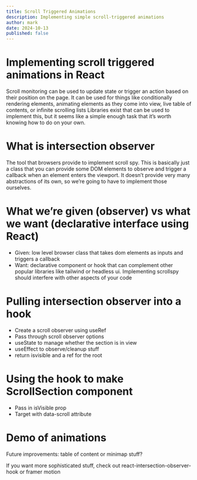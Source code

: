 ```yaml
---
title: Scroll Triggered Animations
description: Implementing simple scroll-triggered animations
author: mark
date: 2024-10-13
published: false
---
```


# Implementing scroll triggered animations in React

Scroll monitoring can be used to update state or trigger an action based on their position on the page. It can be used for things like conditionally rendering elements, animating elements as they come into view, live table of contents, or infinite scrolling lists
Libraries exist that can be used to implement this, but it seems like a simple enough task that it’s worth knowing how to do on your own.

# What is intersection observer

The tool that browsers provide to implement scroll spy. This is basically just a class that you can provide some DOM elements to observe and trigger a callback when an element enters the viewport. It doesn’t provide very many abstractions of its own, so we’re going to have to implement those ourselves.

# What we’re given (observer) vs what we want (declarative interface using React)

- Given: low level browser class that takes dom elements as inputs and triggers a callback
- Want: declarative component or hook that can complement other popular libraries like tailwind or headless ui. Implementing scrollspy should interfere with other aspects of your code

# Pulling intersection observer into a hook

- Create a scroll observer using useRef
- Pass through scroll observer options
- useState to manage whether the section is in view
- useEffect to observe/cleanup stuff
- return isvisible and a ref for the root

# Using the hook to make ScrollSection component

- Pass in isVisible prop
- Target with data-scroll attribute

# Demo of animations

Future improvements: table of content or minimap stuff?

If you want more sophisticated stuff, check out react-intersection-observer-hook or framer motion
